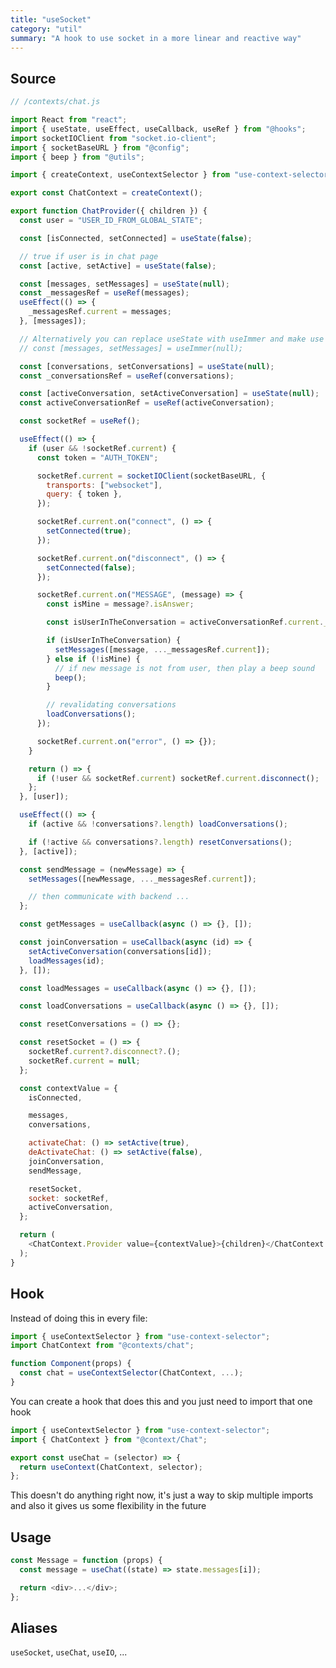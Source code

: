 ```yaml
---
title: "useSocket"
category: "util"
summary: "A hook to use socket in a more linear and reactive way"
---
```


## Source

```javascript
// /contexts/chat.js

import React from "react";
import { useState, useEffect, useCallback, useRef } from "@hooks";
import socketIOClient from "socket.io-client";
import { socketBaseURL } from "@config";
import { beep } from "@utils";

import { createContext, useContextSelector } from "use-context-selector";

export const ChatContext = createContext();

export function ChatProvider({ children }) {
  const user = "USER_ID_FROM_GLOBAL_STATE";

  const [isConnected, setConnected] = useState(false);

  // true if user is in chat page
  const [active, setActive] = useState(false);

  const [messages, setMessages] = useState(null);
  const _messagesRef = useRef(messages);
  useEffect(() => {
    _messagesRef.current = messages;
  }, [messages]);

  // Alternatively you can replace useState with useImmer and make use of functional updates( setState(draft => { ... }) )
  // const [messages, setMessages] = useImmer(null);

  const [conversations, setConversations] = useState(null);
  const _conversationsRef = useRef(conversations);

  const [activeConversation, setActiveConversation] = useState(null);
  const activeConversationRef = useRef(activeConversation);

  const socketRef = useRef();

  useEffect(() => {
    if (user && !socketRef.current) {
      const token = "AUTH_TOKEN";

      socketRef.current = socketIOClient(socketBaseURL, {
        transports: ["websocket"],
        query: { token },
      });

      socketRef.current.on("connect", () => {
        setConnected(true);
      });

      socketRef.current.on("disconnect", () => {
        setConnected(false);
      });

      socketRef.current.on("MESSAGE", (message) => {
        const isMine = message?.isAnswer;

        const isUserInTheConversation = activeConversationRef.current._id === message.conversation?._id; // prettier-ignore

        if (isUserInTheConversation) {
          setMessages([message, ..._messagesRef.current]);
        } else if (!isMine) {
          // if new message is not from user, then play a beep sound
          beep();
        }

        // revalidating conversations
        loadConversations();
      });

      socketRef.current.on("error", () => {});
    }

    return () => {
      if (!user && socketRef.current) socketRef.current.disconnect();
    };
  }, [user]);

  useEffect(() => {
    if (active && !conversations?.length) loadConversations();

    if (!active && conversations?.length) resetConversations();
  }, [active]);

  const sendMessage = (newMessage) => {
    setMessages([newMessage, ..._messagesRef.current]);

    // then communicate with backend ...
  };

  const getMessages = useCallback(async () => {}, []);

  const joinConversation = useCallback(async (id) => {
    setActiveConversation(conversations[id]);
    loadMessages(id);
  }, []);

  const loadMessages = useCallback(async () => {}, []);

  const loadConversations = useCallback(async () => {}, []);

  const resetConversations = () => {};

  const resetSocket = () => {
    socketRef.current?.disconnect?.();
    socketRef.current = null;
  };

  const contextValue = {
    isConnected,

    messages,
    conversations,

    activateChat: () => setActive(true),
    deActivateChat: () => setActive(false),
    joinConversation,
    sendMessage,

    resetSocket,
    socket: socketRef,
    activeConversation,
  };

  return (
    <ChatContext.Provider value={contextValue}>{children}</ChatContext.Provider>
  );
}
```

## Hook

Instead of doing this in every file:

```javascript
import { useContextSelector } from "use-context-selector";
import ChatContext from "@contexts/chat";

function Component(props) {
  const chat = useContextSelector(ChatContext, ...);
}
```

You can create a hook that does this and you just need to import that one hook

```javascript
import { useContextSelector } from "use-context-selector";
import { ChatContext } from "@context/Chat";

export const useChat = (selector) => {
  return useContext(ChatContext, selector);
};
```

This doesn't do anything right now, it's just a way to skip multiple imports and also it gives us some flexibility in the future

## Usage

```javascript
const Message = function (props) {
  const message = useChat((state) => state.messages[i]);

  return <div>...</div>;
};
```

## Aliases

`useSocket`, `useChat`, `useIO`, ...
